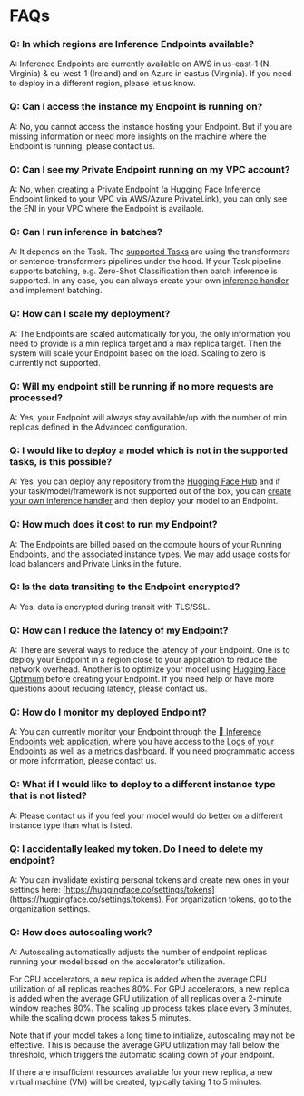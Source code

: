 

# FAQs 



### Q: In which regions are Inference Endpoints available?

A: Inference Endpoints are currently available on AWS in us-east-1 (N. Virginia) & eu-west-1 (Ireland) and on Azure in eastus (Virginia). If you need to deploy in a different region, please let us know.





### Q: Can I access the instance my Endpoint is running on?

A: No, you cannot access the instance hosting your Endpoint. But if you are missing information or need more insights on the machine where the Endpoint is running, please contact us. 



### Q: Can I see my Private Endpoint running on my VPC account?

A: No, when creating a Private Endpoint (a Hugging Face Inference Endpoint linked to your VPC via AWS/Azure PrivateLink), you can only see the ENI in your VPC where the Endpoint is available. 



### Q: Can I run inference in batches?

A: It depends on the Task. The [supported Tasks](/docs/inference-endpoints/supported_tasks) are using the transformers or sentence-transformers pipelines under the hood. If your Task pipeline supports batching, e.g. Zero-Shot Classification then batch inference is supported. In any case, you can always create your own [inference handler](/docs/inference-endpoints/guides/custom_handler) and implement batching. 



### Q: How can I scale my deployment?

A: The Endpoints are scaled automatically for you, the only information you need to provide is a min replica target and a max replica target. Then the system will scale your Endpoint based on the load. Scaling to zero is currently not supported. 



### Q: Will my endpoint still be running if no more requests are processed?

A: Yes, your Endpoint will always stay available/up with the number of min replicas defined in the Advanced configuration. 



### Q: I would like to deploy a model which is not in the supported tasks, is this possible?

A:  Yes, you can deploy any repository from the [Hugging Face Hub](https://huggingface.co/models) and if your task/model/framework is not supported out of the box, you can [create your own inference handler](/docs/inference-endpoints/guides/custom_handler) and then deploy your model to an Endpoint.



### Q: How much does it cost to run my Endpoint?

A: The Endpoints are billed based on the compute hours of your Running Endpoints, and the associated instance types. We may add usage costs for load balancers and Private Links in the future. 



### Q: Is the data transiting to the Endpoint encrypted?

A: Yes, data is encrypted during transit with TLS/SSL.



### Q: How can I reduce the latency of my Endpoint?

A: There are several ways to reduce the latency of your Endpoint. One is to deploy your Endpoint in a region close to your application to reduce the network overhead. Another is to optimize your model using [Hugging Face Optimum](https://huggingface.co/docs/optimum/index) before creating your Endpoint. If you need help or have more questions about reducing latency, please contact us.



### Q: How do I monitor my deployed Endpoint?

A: You can currently monitor your Endpoint through the [🤗 Inference Endpoints web application](https://ui.endpoints.huggingface.co/endpoints), where you have access to the [Logs of your Endpoints](/docs/inference-endpoints/guides/logs) as well as a [metrics dashboard](/docs/inference-endpoints/guides/metrics). If you need programmatic access or more information, please contact us.



### Q: What if I would like to deploy to a different instance type that is not listed?

A: Please contact us if you feel your model would do better on a different instance type than what is listed.



### Q: I accidentally leaked my token. Do I need to delete my endpoint?

A: You can invalidate existing personal tokens and create new ones in your settings here: [https://huggingface.co/settings/tokens](https://huggingface.co/settings/tokens). For organization tokens, go to the organization settings.

### Q: How does autoscaling work?

A: Autoscaling automatically adjusts the number of endpoint replicas running your model based on the accelerator's utilization.

For CPU accelerators, a new replica is added when the average CPU utilization of all replicas reaches 80%. For GPU accelerators, a new replica is added when the average GPU utilization of all replicas over a 2-minute window reaches 80%. The scaling up process takes place every 3 minutes, while the scaling down process takes 5 minutes.

Note that if your model takes a long time to initialize, autoscaling may not be effective. This is because the average GPU utilization may fall below the threshold, which triggers the automatic scaling down of your endpoint.

If there are insufficient resources available for your new replica, a new virtual machine (VM) will be created, typically taking 1 to 5 minutes.

